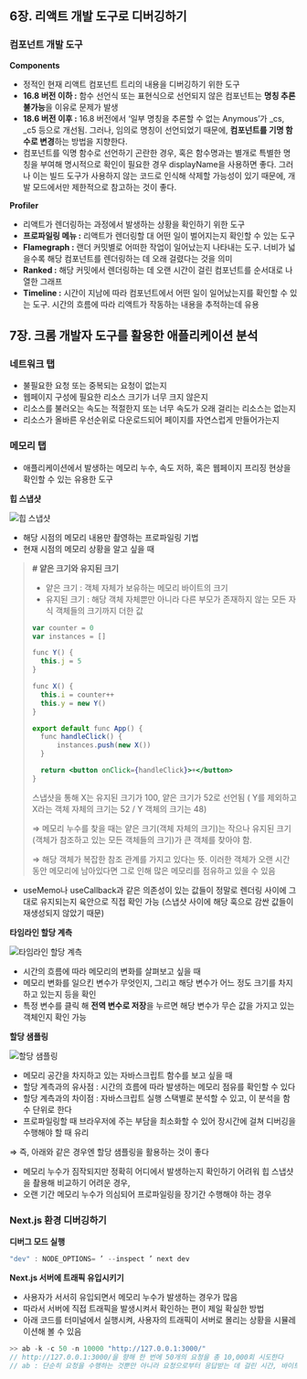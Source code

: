 ## 6장. 리액트 개발 도구로 디버깅하기

### 컴포넌트 개발 도구

**Components**

- 정적인 현재 리액트 컴포넌트 트리의 내용을 디버깅하기 위한 도구
- **16.8 버전 이하 :** 함수 선언식 또는 표현식으로 선언되지 않은 컴포넌트는 **명칭 추론 불가능**을 이유로 문제가 발생
- **18.6 버전 이후 :** 16.8 버전에서 ‘일부 명칭을 추론할 수 없는 Anymous’가 \_cs, \_c5 등으로 개선됨.
  그러나, 임의로 명칭이 선언되었기 때문에, **컴포넌트를 기명 함수로 변경**하는 방법을 지향한다.
- 컴포넌트를 익명 함수로 선언하기 곤란한 경우, 혹은 함수명과는 별개로 특별한 명칭을 부여해 명시적으로 확인이 필요한 경우 displayName을 사용하면 좋다.
  그러나 이는 빌드 도구가 사용하지 않는 코드로 인식해 삭제할 가능성이 있기 때문에, 개발 모드에서만 제한적으로 참고하는 것이 좋다.

**Profiler**

- 리액트가 렌더링하는 과정에서 발생하는 상황을 확인하기 위한 도구
- **프로파일링 메뉴 :** 리액트가 렌더링할 대 어떤 일이 벌어지는지 확인할 수 있는 도구
- **Flamegraph :** 랜더 커밋별로 어떠한 작업이 일어났는지 나타내는 도구. 너비가 넓을수록 해당 컴포넌트를 렌더링하는 데 오래 걸렸다는 것을 의미
- **Ranked :** 해당 커밋에서 렌더링하는 데 오랜 시간이 걸린 컴포넌트를 순서대로 나열한 그래프
- **Timeline :** 시간이 지남에 따라 컴포넌트에서 어떤 일이 일어났는지를 확인할 수 있는 도구. 시간의 흐름에 따라 리액트가 작동하는 내용을 추적하는데 유용

## 7장. 크롬 개발자 도구를 활용한 애플리케이션 분석

### 네트워크 탭

- 불필요한 요청 또는 중복되는 요청이 없는지
- 웹페이지 구성에 필요한 리소스 크기가 너무 크지 않은지
- 리소스를 불러오는 속도는 적절한지 또는 너무 속도가 오래 걸리는 리소스는 없는지
- 리소스가 올바른 우선순위로 다운로드되어 페이지를 자연스럽게 만들어가는지

### 메모리 탭

- 애플리케이션에서 발생하는 메모리 누수, 속도 저하, 혹은 웹페이지 프리징 현상을 확인할 수 있는 유용한 도구

**힙 스냅샷**

![힙 스냅샷](./snapshot.png)

- 해당 시점의 메모리 내용만 촬영하는 프로파일링 기법
- 현재 시점의 메모리 상황을 알고 싶을 때

> **# 얕은 크기와 유지된 크기**
>
> - 얕은 크기 : 객체 자체가 보유하는 메모리 바이트의 크기
> - 유지된 크기 : 해당 객체 자체뿐만 아니라 다른 부모가 존재하지 않는 모든 자식 객체들의 크기까지 더한 값
>
> ```jsx
> var counter = 0
> var instances = []
>
> func Y() {
> 	this.j = 5
> }
>
> func X() {
> 	this.i = counter++
> 	this.y = new Y()
> }
>
> export default func App() {
> 	func handleClick() {
> 		instances.push(new X())
> 	}
>
> 	return <button onClick={handleClick}>+</button>
> }
> ```
>
> 스냅샷을 통해 X는 유지된 크기가 100, 얕은 크기가 52로 선언됨 ( Y를 제외하고 X라는 객체 자체의 크기는 52 / Y 객체의 크기는 48)
>
> ⇒ 메모리 누수를 찾을 때는 얕은 크기(객체 자체의 크기)는 작으나 유지된 크기(객체가 참조하고 있는 모든 객체들의 크기)가 큰 객체를 찾아야 함.
>
> ⇒ 해당 객체가 복잡한 참조 관계를 가지고 있다는 뜻. 이러한 객체가 오랜 시간 동안 메모리에 남아있다면 그로 인해 많은 메모리를 점유하고 있을 수 있음

- useMemo나 useCallback과 같은 의존성이 있는 값들이 정말로 렌더링 사이에 그대로 유지되는지 육안으로 직접 확인 가능 (스냅샷 사이에 해당 훅으로 감싼 값들이 재생성되지 않았기 때문)

**타임라인 할당 계측**

![타임라인 할당 계측](./timeline.png)

- 시간의 흐름에 따라 메모리의 변화를 살펴보고 싶을 때
- 메모리 변화를 일으킨 변수가 무엇인지, 그리고 해당 변수가 어느 정도 크기를 차지하고 있는지 등을 확인
- 특정 변수를 클릭 해 **전역 변수로 저장**을 누르면 해당 변수가 무슨 값을 가지고 있는 객체인지 확인 가능

**할당 샘플링**

![할당 샘플링](./sampling.png)

- 메모리 공간을 차지하고 있는 자바스크립트 함수를 보고 싶을 때
- 할당 계측과의 유사점 : 시간의 흐름에 따라 발생하는 메모리 점유를 확인할 수 있다
- 할당 계측과의 차이점 : 자바스크립트 실행 스택별로 분석할 수 있고, 이 분석을 함수 단위로 한다
- 프로파일링할 때 브라우저에 주는 부담을 최소화할 수 있어 장시간에 걸쳐 디버깅을 수행해야 할 때 유리

⇒ 즉, 아래와 같은 경우엔 할당 샘플링을 활용하는 것이 좋다

- 메모리 누수가 짐작되지만 정확히 어디에서 발생하는지 확인하기 어려워 힙 스냅샷을 촬용해 비교하기 어려운 경우,
- 오랜 기간 메모리 누수가 의심되어 프로파일링을 장기간 수행해야 하는 경우

### Next.js 환경 디버깅하기

**디버그 모드 실행**

```jsx
"dev" : NODE_OPTIONS= ’ --inspect ’ next dev
```

**Next.js 서버에 트래픽 유입시키기**

- 사용자가 서서히 유입되면서 메모리 누수가 발생하는 경우가 많음
- 따라서 서버에 직접 트래픽을 발생시켜서 확인하는 편이 제일 확실한 방법
- 아래 코드를 터미널에서 실행시켜, 사용자의 트래픽이 서버로 몰리는 상황을 시뮬레이션해 볼 수 있음

```jsx
>> ab -k -c 50 -n 10000 "http://127.0.0.1:3000/"
// http://127.0.0.1:3000/을 향해 한 번에 50개의 요청을 총 10,000회 시도한다
// ab : 단순히 요청을 수행하는 것뿐만 아니라 요청으로부터 응답받는 데 걸린 시간, 바이트 크기 등 다양한 정보 확인 가능
```
